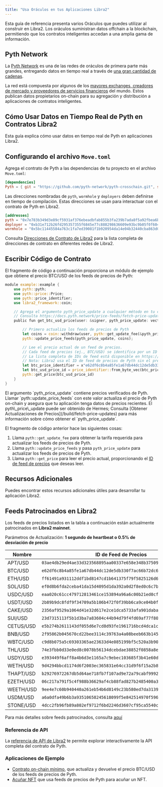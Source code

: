 ```yaml
---
title: "Usa Oráculos en tus Aplicaciones Libra2"
---
```



Esta guía de referencia presenta varios Oráculos que puedes utilizar al construir en Libra2. Los oráculos suministran datos offchain a la blockchain, permitiendo que los contratos inteligentes accedan a una amplia gama de información.

## Pyth Network

La [Pyth Network](https://pyth.network/) es una de las redes de oráculos de primera parte más grandes, entregando datos en tiempo real a través de [una gran cantidad de cadenas](https://docs.pyth.network/price-feeds/contract-addresses).

La red está compuesta por algunos de los [mayores exchanges, creadores de mercado y proveedores de servicios financieros](https://pyth.network/publishers) del mundo. Estos publican datos propietarios on-chain para su agregación y distribución a aplicaciones de contratos inteligentes.

## Cómo Usar Datos en Tiempo Real de Pyth en Contratos Libra2

Esta guía explica cómo usar datos en tiempo real de Pyth en aplicaciones Libra2.

## Configurando el archivo `Move.toml`

Agrega el contrato de Pyth a las dependencias de tu proyecto en el archivo `Move.toml`:

```toml copy
[dependencies]
Pyth = { git = "https://github.com/pyth-network/pyth-crosschain.git", subdir = "target_chains/libra2/contracts", rev = "main" }
```

Las direcciones nombradas de `pyth`, `wormhole` y `deployers` deben definirse en tiempo de compilación. Estas direcciones se usan para interactuar con el contrato de Pyth en Libra2.

```toml copy
[addresses]
pyth = "0x7e783b349d3e89cf5931af376ebeadbfab855b3fa239b7ada8f5a92fbea6b387"
deployer = "0xb31e712b26fd295357355f6845e77c888298636609e93bc9b05f0f604049f434"
wormhole = "0x5bc11445584a763c1fa7ed39081f1b920954da14e04b32440cba863d03e19625"
```

Consulta [Direcciones de Contrato de Libra2](https://docs.pyth.network/price-feeds/contract-addresses/libra2) para la lista completa de direcciones de contrato en diferentes redes de Libra2.

## Escribir Código de Contrato

El fragmento de código a continuación proporciona un módulo de ejemplo que obtiene el precio BTC/USD de los feeds de precios de Pyth:

```rust {21} copy
module example::example {
    use pyth::pyth;
    use pyth::price::Price;
    use pyth::price_identifier;
    use libra2_framework::coin;

    // Agrega el argumento pyth_price_update a cualquier método en tu contrato que necesite leer el precio de Pyth.
    // Consulta https://docs.pyth.network/price-feeds/fetch-price-updates para más información sobre cómo obtener el pyth_price_update.
    public fun get_btc_usd_price(user: &signer, pyth_price_update: vector<vector<u8>>): Price {

        // Primero actualiza los feeds de precios de Pyth
        let coins = coin::withdraw(user, pyth::get_update_fee(&pyth_price_update));
        pyth::update_price_feeds(pyth_price_update, coins);

        // Lee el precio actual de un feed de precios.
        // Cada feed de precios (ej., BTC/USD) se identifica por un ID de feed de precios.
        // La lista completa de IDs de feed está disponible en https://pyth.network/developers/price-feed-ids
        // Nota: Libra2 usa el ID de feed de precios de Pyth sin el prefijo `0x`.
        let btc_price_identifier = x"e62df6c8b4a85fe1a67db44dc12de5db330f7ac66b72dc658afedf0f4a415b43";
        let btc_usd_price_id = price_identifier::from_byte_vec(btc_price_identifier);
        pyth::get_price(btc_usd_price_id)
    }
}

```

<Aside type="note" emoji="ℹ️">
  El argumento `pyth_price_update` contiene precios verificados de Pyth. Llamar
  `pyth::update_price_feeds` con este valor actualiza el precio de Pyth on-chain y
  asegura que tu aplicación tenga datos de precios recientes. El pyth\_price\_update puede ser
  obtenido de Hermes; Consulta [Obtener Actualizaciones de Precios](/build/fetch-price-updates) para
  más información sobre cómo obtener el `pyth_price_update`.
</Aside>

El fragmento de código anterior hace las siguientes cosas:

1. Llama `pyth::get_update_fee` para obtener la tarifa requerida para actualizar los feeds de precios de Pyth.
2. Llama `pyth::update_price_feeds` y pasa `pyth_price_update` para actualizar los feeds de precios de Pyth.
3. Llama `pyth::get_price` para leer el precio actual, proporcionando el [ID de feed de precios](https://pyth.network/developers/price-feed-ids) que deseas leer.

## Recursos Adicionales

Puedes encontrar estos recursos adicionales útiles para desarrollar tu aplicación Libra2.

## Feeds Patrocinados en Libra2

Los feeds de precios listados en la tabla a continuación están actualmente patrocinados en **Libra2 mainnet**.

Parámetros de Actualización: **1 segundo de heartbeat o 0.5% de desviación de precio**

| Nombre    | ID de Feed de Precios                                              |
| --------- | ------------------------------------------------------------------ |
| APT/USD   | `03ae4db29ed4ae33d323568895aa00337e658e348b37509f5372ae51f0af00d5` |
| BTC/USD   | `e62df6c8b4a85fe1a67db44dc12de5db330f7ac66b72dc658afedf0f4a415b43` |
| ETH/USD   | `ff61491a931112ddf1bd8147cd1b641375f79f5825126d665480874634fd0ace` |
| SOL/USD   | `ef0d8b6fda2ceba41da15d4095d1da392a0d2f8ed0c6c7bc0f4cfac8c280b56d` |
| USDC/USD  | `eaa020c61cc479712813461ce153894a96a6c00b21ed0cfc2798d1f9a9e9c94a` |
| USDT/USD  | `2b89b9dc8fdf9f34709a5b106b472f0f39bb6ca9ce04b0fd7f2e971688e2e53b` |
| CAKE/USD  | `2356af9529a1064d41e32d617e2ce1dca5733afa901daba9e2b68dee5d53ecf9` |
| SUI/USD   | `23d7315113f5b1d3ba7a83604c44b94d79f4fd69af77f804fc7f920a6dc65744` |
| CETUS/USD | `e5b274b2611143df055d6e7cd8d93fe1961716bcd4dca1cad87a83bc1e78c1ef` |
| BNB/USD   | `2f95862b045670cd22bee3114c39763a4a08beeb663b145d283c31d7d1101c4f` |
| WBTC/USD  | `c9d8b075a5c69303365ae23633d4e085199bf5c520a3b90fed1322a0342ffc33` |
| THL/USD   | `74e3fbb0d33e0ed8c0078b56134dcebdae38852f0858a8ea4de4c5ea7474bd42` |
| USDY/USD  | `e393449f6aff8a4b6d3e1165a7c9ebec103685f3b41e60db4277b5b6d10e7326` |
| WETH/USD  | `9d4294bbcd1174d6f2003ec365831e64cc31d9f6f15a2b85399db8d5000960f6` |
| THAPT/USD | `b29276972267db5d64ae718fb7f107ad9e72a79cabf9992f0e9bc75ad451a7f6` |
| EZETH/USD | `06c217a791f5c4f988b36629af4cb88fad827b2485400a358f3b02886b54de92` |
| WEETH/USD | `9ee4e7c60b940440a261eb54b6d8149c23b580ed7da3139f7f08f4ea29dad395` |
| USDM/USD  | `a6a0dfa49b6b3a93510658245618099f5e842514970f596cf64fad9e0d658193` |
| STONE/USD | `4dcc2fb96fb89a802ef9712f6bd2246d3607cf95ca5540cb24490d37003f8c46` |

Para más detalles sobre feeds patrocinados, consulta [aquí](https://docs.pyth.network/price-feeds/sponsored-feeds)

### Referencia de API

La [referencia de API de Libra2](https://docs.pyth.network/price-feeds/api-reference/libra2) te permite explorar interactivamente la API completa del contrato de Pyth.

### Aplicaciones de Ejemplo

- [Contrato on-chain mínimo](https://github.com/pyth-network/pyth-examples/blob/main/price_feeds/libra2/fetch_btc_price/sources/example.move), que actualiza y devuelve el precio BTC/USD de los feeds de precios de Pyth.
- [Acuñar NFT](https://github.com/pyth-network/pyth-examples/tree/main/price_feeds/libra2/mint_nft) que usa feeds de precios de Pyth para acuñar un NFT.
